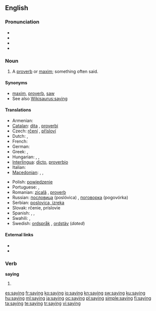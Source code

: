 ==English==

{{rank|across|answer|early|448|saying|talk|spirit|sometimes}}

===Pronunciation===
* {{IPA|/ˈseɪɪŋ/}}
* {{audio|en-us-saying.ogg|Audio (US)}}
* {{rhymes|eɪɪŋ}}
* {{hyphenation|say|ing}}

===Noun===
{{en-noun}}

# A [[proverb]] or [[maxim]]; something often said.

====Synonyms====
* [[maxim]], [[proverb]], [[saw]]
* See also [[Wikisaurus:saying]]

====Translations====
{{trans-top|proverb or maxim}}
* Armenian: {{t+|hy|առած|tr=aṙaç}}
* [[Catalan]]: [[dita]] {{f}}, [[proverbi]] {{m}}
* Czech: [[rčení]] {{n}}, [[přísloví]]  {{n}}
* Dutch: {{t+|nl|gezegde|n}}, {{t+|nl|spreekwoord|n}}
* French: {{t+|fr|proverbe|m}}
* German: {{t+|de|Sprichwort|n}}
* Greek: {{t+|el|απόφθεγμα|n|tr=apóftheɣma}}, {{t+|el|παροιμία|f|tr=parimía}}
* Hungarian: {{t+|hu|mondás}}, {{t+|hu|közmondás}}, {{t-|hu|szólásmondás}}
* [[Interlingua]]: [[dicto]], [[proverbio]]
* Italian: {{t+|it|proverbio|m}}
* [[Macedonian]]: {{t-|mk|поговорка|f|tr=pogóvorka}},  {{t-|mk|изрека|f|tr=ízreka}},  {{t-|mk|пословица|f|tr=poslóvica}}
{{trans-mid}}
* Polish: [[powiedzenie]]
* Portuguese: {{t+|pt|ditado|m}}, {{t+|pt|provérbio|m}}
* Romanian: [[zicală]] {{f}}, [[proverb]]
* Russian: [[пoслoвицa]] (poslóvica) {{f}}, [[пoгoвoркa]] (pogovórka)  {{f}}
* Serbian: [[poslovica, izreka]] {{f}}
* Slovak: rčenie,  príslovie  {{n}}
* Spanish: {{t-|es|dicho|m}}, {{t-|es|proverbio|m}}, {{t+|es|refrán|m}}
* Swahili: {{t|sw|misemo|xs=Swahili}},  {{t+|sw|msemo|xs=Swahili}}
* Swedish: [[ordspråk]] {{n}}, [[ordstäv]] {{n}} (''dated'')
{{trans-bottom}}

====External links====
* {{R:Webster 1913}}
* {{R:Century 1911}}

===Verb===
'''saying'''

# {{present participle of|[[say]]}}

[[es:saying]]
[[fr:saying]]
[[ko:saying]]
[[io:saying]]
[[kn:saying]]
[[sw:saying]]
[[ku:saying]]
[[hu:saying]]
[[ml:saying]]
[[ja:saying]]
[[oc:saying]]
[[pl:saying]]
[[simple:saying]]
[[fi:saying]]
[[ta:saying]]
[[te:saying]]
[[tr:saying]]
[[vi:saying]]